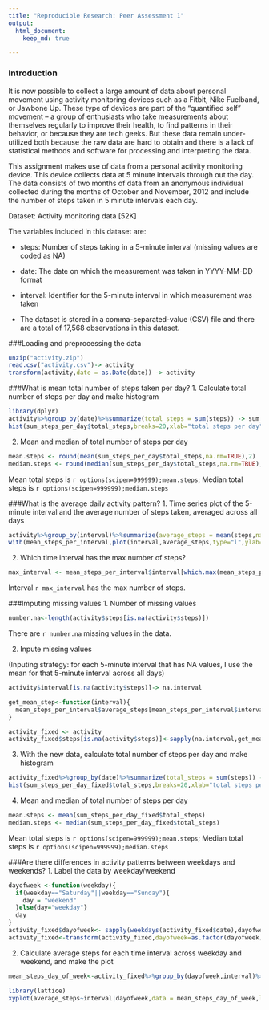 ```yaml
---
title: "Reproducible Research: Peer Assessment 1"
output: 
  html_document:
    keep_md: true

---
```


### Introduction

It is now possible to collect a large amount of data about personal movement using activity monitoring devices such as a Fitbit, Nike Fuelband, or Jawbone Up. These type of devices are part of the “quantified self” movement – a group of enthusiasts who take measurements about themselves regularly to improve their health, to find patterns in their behavior, or because they are tech geeks. But these data remain under-utilized both because the raw data are hard to obtain and there is a lack of statistical methods and software for processing and interpreting the data.

This assignment makes use of data from a personal activity monitoring device. This device collects data at 5 minute intervals through out the day. The data consists of two months of data from an anonymous individual collected during the months of October and November, 2012 and include the number of steps taken in 5 minute intervals each day.


Dataset: Activity monitoring data [52K]

The variables included in this dataset are:

- steps: Number of steps taking in a 5-minute interval (missing values are coded as NA)

- date: The date on which the measurement was taken in YYYY-MM-DD format

- interval: Identifier for the 5-minute interval in which measurement was taken

- The dataset is stored in a comma-separated-value (CSV) file and there are a total of 17,568 observations in this dataset.


###Loading and preprocessing the data
```r
unzip("activity.zip")
read.csv("activity.csv")-> activity
transform(activity,date = as.Date(date)) -> activity
```

###What is mean total number of steps taken per day?
1. Calculate total number of steps per day and make histogram
```r
library(dplyr)
activity%>%group_by(date)%>%summarize(total_steps = sum(steps)) -> sum_steps_per_day
hist(sum_steps_per_day$total_steps,breaks=20,xlab="total steps per day",main="Histogram: total steps per day")
```

2. Mean and median of total number of steps per day
```r
mean.steps <- round(mean(sum_steps_per_day$total_steps,na.rm=TRUE),2)
median.steps <- round(median(sum_steps_per_day$total_steps,na.rm=TRUE),2)
```
Mean total steps is `r options(scipen=999999);mean.steps`;
Median total steps is `r options(scipen=999999);median.steps`

###What is the average daily activity pattern?
1. Time series plot of the 5-minute interval and the average number of steps taken, averaged across all days
```r
activity%>%group_by(interval)%>%summarize(average_steps = mean(steps,na.rm=TRUE)) -> mean_steps_per_interval
with(mean_steps_per_interval,plot(interval,average_steps,type="l",ylab="Average steps per interval",main="Average Daily Activity Pattern"))
```

2. Which time interval has the max number of steps?
```r
max_interval <- mean_steps_per_interval$interval[which.max(mean_steps_per_interval$average_steps)]
```
Interval `r max_interval` has the max number of steps.

###Imputing missing values
1. Number of missing values
```r
number.na<-length(activity$steps[is.na(activity$steps)])
```
There are `r number.na` missing values in the data.

2. Inpute missing values

(Inputing strategy: for each 5-minute interval that has NA values, I use the mean for that 5-minute interval across all days)
```r
activity$interval[is.na(activity$steps)]-> na.interval

get_mean_step<-function(interval){
  mean_steps_per_interval$average_steps[mean_steps_per_interval$interval==interval]
}

activity_fixed <- activity
activity_fixed$steps[is.na(activity$steps)]<-sapply(na.interval,get_mean_step)
```

3. With the new data, calculate total number of steps per day and make histogram
```r
activity_fixed%>%group_by(date)%>%summarize(total_steps = sum(steps)) -> sum_steps_per_day_fixed
hist(sum_steps_per_day_fixed$total_steps,breaks=20,xlab="total steps per day",main="Histogram: total steps per day (missing value imputed)")
```

4. Mean and median of total number of steps per day
```r
mean.steps <- mean(sum_steps_per_day_fixed$total_steps)
median.steps <- median(sum_steps_per_day_fixed$total_steps)
```
Mean total steps is `r options(scipen=999999);mean.steps`;
Median total steps is `r options(scipen=999999);median.steps`

###Are there differences in activity patterns between weekdays and weekends?
1. Label the data by weekday/weekend
```r
dayofweek <-function(weekday){
  if(weekday=="Saturday"||weekday=="Sunday"){
    day = "weekend"
  }else{day="weekday"}
  day
}
activity_fixed$dayofweek<- sapply(weekdays(activity_fixed$date),dayofweek)
activity_fixed<-transform(activity_fixed,dayofweek=as.factor(dayofweek))
```

2. Calculate average steps for each time interval across weekday and weekend, and make the plot
```r
mean_steps_day_of_week<-activity_fixed%>%group_by(dayofweek,interval)%>%summarize(average_steps = mean(steps))

library(lattice)
xyplot(average_steps~interval|dayofweek,data = mean_steps_day_of_week,layout = c(1,2),type="l",ylab="Average steps per interval",main="Average Daily Activity Pattern on Weekend/Weekday")

```
